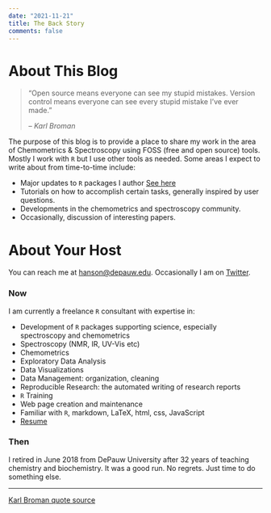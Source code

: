 ```yaml
---
date: "2021-11-21"
title: The Back Story
comments: false
---
```


# About This Blog

> "Open source means everyone can see my stupid mistakes.
> Version control means everyone can see every stupid mistake I’ve ever made."
>
> -- <cite>Karl Broman</cite>

The purpose of this blog is to provide a place to share my work in the area of Chemometrics & Spectroscopy using FOSS (free and open source) tools.  Mostly I work with `R` but I use other tools as needed.  Some areas I expect to write about from time-to-time include:

* Major updates to `R` packages I author [See here](https://github.com/bryanhanson?tab=repositories)
* Tutorials on how to accomplish certain tasks, generally inspired by user questions.
* Developments in the chemometrics and spectroscopy community.
* Occasionally, discussion of interesting papers.

# About Your Host

You can reach me at <a href="mailto:hanson@depauw.edu">hanson@depauw.edu</a>.  Occasionally I am on [Twitter](https://twitter.com/profbryanhanson).

### Now

I am currently a freelance `R` consultant with expertise in:

* Development of `R` packages supporting science, especially spectroscopy and chemometrics
* Spectroscopy (NMR, IR, UV-Vis etc)
* Chemometrics
* Exploratory Data Analysis
* Data Visualizations
* Data Management: organization, cleaning
* Reproducible Research: the automated writing of research reports
* `R` Training
* Web page creation and maintenance
* Familiar with `R`, markdown, LaTeX, html, css, JavaScript
* [Resume](resume.html)

### Then

I retired in June 2018 from DePauw University after 32 years of teaching chemistry and biochemistry.  It was a good run. No regrets.  Just time to do something else.

<hr>

[Karl Broman quote source](https://kbroman.wordpress.com/2011/08/17/the-stupidest-r-code-ever/)
